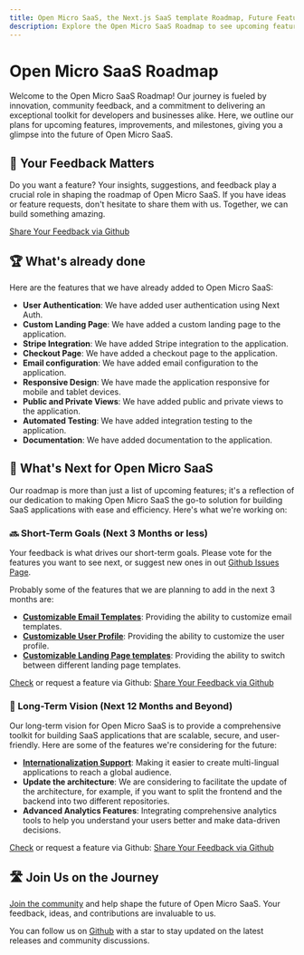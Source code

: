 ```yaml
---
title: Open Micro SaaS, the Next.js SaaS template Roadmap, Future Features & Updates
description: Explore the Open Micro SaaS Roadmap to see upcoming features, improvements, and our vision for empowering developers with a comprehensive SaaS toolkit. Your feedback shapes our journey to innovation.
---
```


# Open Micro SaaS Roadmap

Welcome to the Open Micro SaaS Roadmap! Our journey is fueled by innovation, community feedback, and a commitment to delivering an exceptional toolkit for developers and businesses alike. Here, we outline our plans for upcoming features, improvements, and milestones, giving you a glimpse into the future of Open Micro SaaS.

## 💬 Your Feedback Matters

Do you want a feature? Your insights, suggestions, and feedback play a crucial role in shaping the roadmap of Open Micro SaaS. If you have ideas or feature requests, don't hesitate to share them with us. Together, we can build something amazing.

[Share Your Feedback via Github](https://github.com/product-makers-hub/open-micro-saas/issues)

## 🏆 What's already done

Here are the features that we have already added to Open Micro SaaS:

- **User Authentication**: We have added user authentication using Next Auth.
- **Custom Landing Page**: We have added a custom landing page to the application.
- **Stripe Integration**: We have added Stripe integration to the application.
- **Checkout Page**: We have added a checkout page to the application.
- **Email configuration**: We have added email configuration to the application.
- **Responsive Design**: We have made the application responsive for mobile and tablet devices.
- **Public and Private Views**: We have added public and private views to the application.
- **Automated Testing**: We have added integration testing to the application.
- **Documentation**: We have added documentation to the application.

## 🌟 What's Next for Open Micro SaaS

Our roadmap is more than just a list of upcoming features; it's a reflection of our dedication to making Open Micro SaaS the go-to solution for building SaaS applications with ease and efficiency. Here's what we're working on:

### 🔜 Short-Term Goals (Next 3 Months or less)

Your feedback is what drives our short-term goals. Please vote for the features you want to see next, or suggest new ones in out [Github Issues Page](https://github.com/product-makers-hub/open-micro-saas/issues).

Probably some of the features that we are planning to add in the next 3 months are:

- **[Customizable Email Templates](https://github.com/product-makers-hub/open-micro-saas/issues/2)**: Providing the ability to customize email templates.
- **[Customizable User Profile](https://github.com/product-makers-hub/open-micro-saas/issues/3)**: Providing the ability to customize the user profile.
- **[Customizable Landing Page templates](https://github.com/product-makers-hub/open-micro-saas/issues/4)**: Providing the ability to switch between different landing page templates.

[Check](https://github.com/product-makers-hub/open-micro-saas/issues) or request a feature via Github: [Share Your Feedback via Github](https://github.com/product-makers-hub/open-micro-saas/issues/new?assignees=juan-carlos-correa&labels=enhancement&projects=&template=-feature-.md&title=Feature+Request%3A+)

### 🌌 Long-Term Vision (Next 12 Months and Beyond)

Our long-term vision for Open Micro SaaS is to provide a comprehensive toolkit for building SaaS applications that are scalable, secure, and user-friendly. Here are some of the features we're considering for the future:

- **[Internationalization Support](https://github.com/product-makers-hub/open-micro-saas/issues/1)**: Making it easier to create multi-lingual applications to reach a global audience.
- **Update the architecture**: We are considering to facilitate the update of the architecture, for example, if you want to split the frontend and the backend into two different repositories.
- **Advanced Analytics Features**: Integrating comprehensive analytics tools to help you understand your users better and make data-driven decisions.

[Check](https://github.com/product-makers-hub/open-micro-saas/issues) or request a feature via Github: [Share Your Feedback via Github](https://github.com/product-makers-hub/open-micro-saas/issues/new?assignees=juan-carlos-correa&labels=enhancement&projects=&template=-feature-.md&title=Feature+Request%3A+)

## 🛣️ Join Us on the Journey

[Join the community](https://discord.gg/BSn25bXyG9) and help shape the future of Open Micro SaaS. Your feedback, ideas, and contributions are invaluable to us.

You can follow us on [Github](https://github.com/product-makers-hub/open-micro-saas) with a star to stay updated on the latest releases and community discussions.
